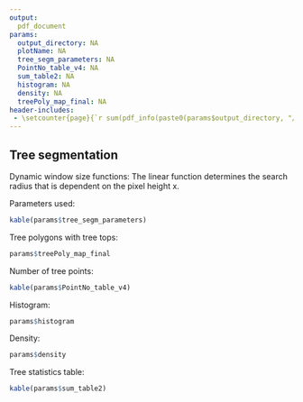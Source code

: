 ---
output:
  pdf_document
params:
  output_directory: NA
  plotName: NA
  tree_segm_parameters: NA
  PointNo_table_v4: NA
  sum_table2: NA
  histogram: NA
  density: NA
  treePoly_map_final: NA
header-includes:
 - \setcounter{page}{`r sum(pdf_info(paste0(params$output_directory, "/", params$plotName, "/reading_las.pdf"))[[2]],             pdf_info(paste0(params$output_directory, "/", params$plotName, "/elevation_models.pdf"))[[2]], 1)`}
---

## Tree segmentation

Dynamic window size functions:
The linear function determines the search radius that is dependent on the pixel height x.

Parameters used:

```{r echo=FALSE}
kable(params$tree_segm_parameters)
```

Tree polygons with tree tops:

```{r echo=FALSE, message=FALSE}
params$treePoly_map_final
```

Number of tree points:

```{r echo=FALSE}
kable(params$PointNo_table_v4)
```

Histogram:

```{r echo=FALSE, message=FALSE}
params$histogram
```

Density:

```{r echo=FALSE, message=FALSE}
params$density
```

Tree statistics table:

```{r echo=FALSE}
kable(params$sum_table2)
```
